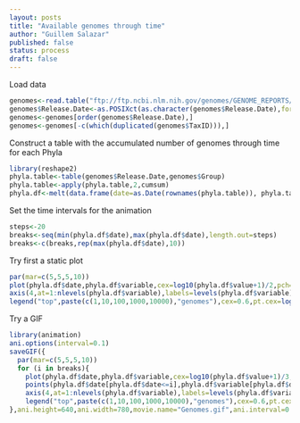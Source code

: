 ```yaml
---
layout: posts
title: "Available genomes through time"
author: "Guillem Salazar"
published: false
status: process
draft: false
---
```

Load data

```R
genomes<-read.table("ftp://ftp.ncbi.nlm.nih.gov/genomes/GENOME_REPORTS/prokaryotes.txt",sep="\t",comment.char="",header=T,quote="")
genomes$Release.Date<-as.POSIXct(as.character(genomes$Release.Date),format="%Y/%m/%d")
genomes<-genomes[order(genomes$Release.Date),]
genomes<-genomes[-c(which(duplicated(genomes$TaxID))),]
```

Construct a table with the accumulated number of genomes through time for each Phyla
```R
library(reshape2)
phyla.table<-table(genomes$Release.Date,genomes$Group)
phyla.table<-apply(phyla.table,2,cumsum)
phyla.df<-melt(data.frame(date=as.Date(rownames(phyla.table)), phyla.table), id.vars="date")
```

Set the time intervals for the animation

```R
steps<-20
breaks<-seq(min(phyla.df$date),max(phyla.df$date),length.out=steps)
breaks<-c(breaks,rep(max(phyla.df$date),10))
```

Try first a static plot

```R
par(mar=c(5,5,5,10))
plot(phyla.df$date,phyla.df$variable,cex=log10(phyla.df$value+1)/2,pch=19,col=rgb(0,0,1,1),yaxt="n",ylab="",xlab="Date",bty="n")
axis(4,at=1:nlevels(phyla.df$variable),labels=levels(phyla.df$variable),las=2,cex.axis=0.7)
legend("top",paste(c(1,10,100,1000,10000),"genomes"),cex=0.6,pt.cex=log10(c(1,10,100,1000,10000)+1)/2,horiz=T,xpd=NA,pch=19,col="blue",inset=-0.1)
```

Try a GIF

```R
library(animation)
ani.options(interval=0.1)
saveGIF({
  par(mar=c(5,5,5,10))
  for (i in breaks){
    plot(phyla.df$date,phyla.df$variable,cex=log10(phyla.df$value+1)/3,pch=19,col=rgb(0,0,1,1),yaxt="n",ylab="",xlab="Date",bty="n",type="n")
    points(phyla.df$date[phyla.df$date<=i],phyla.df$variable[phyla.df$date<=i],cex=log10(phyla.df$value[phyla.df$date<=i]+1)/2,pch=19,col=rgb(0,0,1,1))
    axis(4,at=1:nlevels(phyla.df$variable),labels=levels(phyla.df$variable),las=2,cex.axis=0.7)
    legend("top",paste(c(1,10,100,1000,10000),"genomes"),cex=0.6,pt.cex=log10(c(1,10,100,1000,10000)+1)/2,horiz=T,xpd=NA,pch=19,col="blue",inset=-0.1)}
},ani.height=640,ani.width=780,movie.name="Genomes.gif",ani.interval=0.1)

```
